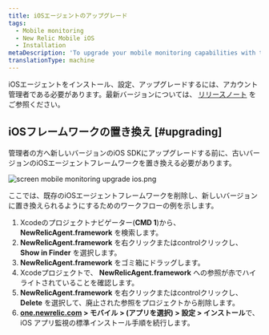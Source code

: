 ```yaml
---
title: iOSエージェントのアップグレード
tags:
  - Mobile monitoring
  - New Relic Mobile iOS
  - Installation
metaDescription: 'To upgrade your mobile monitoring capabilities with the latest iOS agent, start here.'
translationType: machine
---
```



iOSエージェントをインストール、設定、アップグレードするには、アカウント管理者である必要があります。最新バージョンについては、 [リリースノート](/docs/releases/ios) をご参照ください。

## iOSフレームワークの置き換え [#upgrading]

管理者の方へ新しいバージョンのiOS SDKにアップグレードする前に、古いバージョンのiOSエージェントフレームワークを置き換える必要があります。

<img
  title="screen mobile monitoring upgrade ios.png"
  alt="screen mobile monitoring upgrade ios.png"
  src={screenMobileMonitoringUpgradeIos0}
/>

<figcaption>
  ここでは、既存のiOSエージェントフレームワークを削除し、新しいバージョンに置き換えられるようにするためのワークフローの例を示します。
</figcaption>

1. Xcodeのプロジェクトナビゲーター(**CMD 1**)から、 **NewRelicAgent.framework** を検索します。
2. **NewRelicAgent.framework** を右クリックまたはcontrolクリックし、 **Show in Finder** を選択します。
3. **NewRelicAgent.framework** をゴミ箱にドラッグします。
4. Xcodeプロジェクトで、 **NewRelicAgent.framework** への参照が赤でハイライトされていることを確認します。
5. **NewRelicAgent.framework** を右クリックまたはcontrolクリックし、 **Delete** を選択して、廃止された参照をプロジェクトから削除します。
6. **[one.newrelic.com](https://one.newrelic.com/all-capabilities) > モバイル > (アプリを選択) > 設定 > インストール**で、iOS アプリ監視の標準インストール手順を続行します。